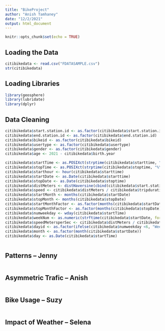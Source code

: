 ```yaml
---
title: "BikeProject"
author: "Anish Tamhaney"
date: "12/2/2021"
output: html_document
---
```


```r
knitr::opts_chunk$set(echo = TRUE)
```

## Loading the Data

```r
citibikedata <- read.csv("FDATASAMPLE.csv")
str(citibikedata)
```

## Loading Libraries

```r
library(geosphere)
library(lubridate)
library(dplyr)
```

## Data Cleaning

```r
citibikedata$start.station.id <- as.factor(citibikedata$start.station.id)
citibikedata$end.station.id <- as.factor(citibikedata$end.station.id)
citibikedata$bikeid <- as.factor(citibikedata$bikeid)
citibikedata$usertype <- as.factor(citibikedata$usertype)
citibikedata$gender <- as.factor(citibikedata$gender)
citibikedata$age <- 2021 - citibikedata$birth.year

citibikedata$startTime <- as.POSIXct(strptime(citibikedata$starttime, "%Y-%m-%d %H:%M:%S"))
citibikedata$stopTime <- as.POSIXct(strptime(citibikedata$stoptime, "%Y-%m-%d %H:%M:%S"))
citibikedata$starthour <- hour(citibikedata$starttime) 
citibikedata$startDate <- as.Date(citibikedata$starttime)
citibikedata$stopDate <- as.Date(citibikedata$stoptime)
citibikedata$distMeters <- distHaversine(cbind(citibikedata$start.station.latitude, citibikedata$start.station.longitude), cbind(citibikedata$end.station.latitude, citibikedata$end.station.longitude))
citibikedata$speed <- citibikedata$distMeters / citibikedata$tripduration
citibikedata$startMonth <- months(citibikedata$startDate)
citibikedata$stopMonth <- months(citibikedata$stopDate)
citibikedata$startMonthFactor <- as.factor(months(citibikedata$startDate))
citibikedata$stopMonthFactor <- as.factor(months(citibikedata$stopDate))
citibikedata$numweekday <- wday(citibikedata$startTime)
citibikedata$weekNum <- as.numeric(strftime(citibikedata$startDate, format = "%V"))
citibikedata$speedMetersperSec <- citibikedata$distMeters / citibikedata$tripduration
citibikedata$dayid <- as.factor(ifelse(citibikedata$numweekday <6, "Weekday", "Weekend"))
citibikedata$month <- as.factor(month(citibikedata$startDate))
citibikedata$day <- as.Date(citibikedata$startTime)



```

## Patterns -- Jenny

```r



























```

## Asymmetric Trafic -- Anish

```r
















































```

## Bike Usage -- Suzy

```r
















































```

## Impact of Weather -- Selena 

```r













































```

